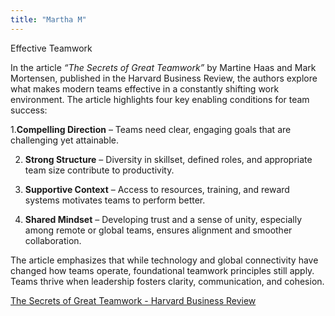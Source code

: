 ```yaml
---
title: "Martha M"
---
```


Effective Teamwork

In the article *"The Secrets of Great Teamwork"* by Martine Haas and Mark Mortensen, published in the Harvard Business Review, the authors explore what makes modern teams effective in a constantly shifting work environment. The article highlights four key enabling conditions for team success:

1.**Compelling Direction** – Teams need clear, engaging goals that are challenging yet attainable.

2. **Strong Structure** – Diversity in skillset, defined roles, and appropriate team size contribute to productivity.

3. **Supportive Context** – Access to resources, training, and reward systems motivates teams to perform better.

4. **Shared Mindset** – Developing trust and a sense of unity, especially among remote or global teams, ensures alignment and smoother collaboration.

The article emphasizes that while technology and global connectivity have changed how teams operate, foundational teamwork principles still apply. Teams thrive when leadership fosters clarity, communication, and cohesion.

[The Secrets of Great Teamwork - Harvard Business Review](https://hbr.org/2016/06/the-secrets-of-great-teamwork)
